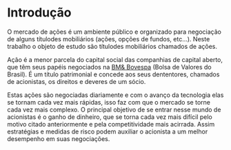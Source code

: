 # Introdução

O mercado de ações é um ambiente público e organizado para negociação de
alguns títulodes mobiliários (ações, opções de fundos, etc...). Neste
trabalho o objeto de estudo são títulodes mobiliários chamados de ações.

Ação é a menor parcela do capital social das companhias de capital aberto,
que têm seus papéis negociados na [BM& Bovespa]() (Bolsa de Valores do
Brasil). É um título patrimonial e concede aos seus dententores, chamados de
acionistas, os direitos e deveres de um sócio.

Estas ações são negociadas diariamente e com o avanço da tecnologia elas se
tornam cada vez mais rápidas, isso faz com que o mercado se torne cada vez
mais complexo. O principal objetivo de se entrar nesse mundo de acionistas é
o ganho de dinheiro, que se torna cada vez mais difícil pelo motivo citado
anteriormente e pela competitividade mais acirrada. Assim estratégias e
medidas de risco podem auxiliar o acionista a um melhor desempenho em suas
negociações.
